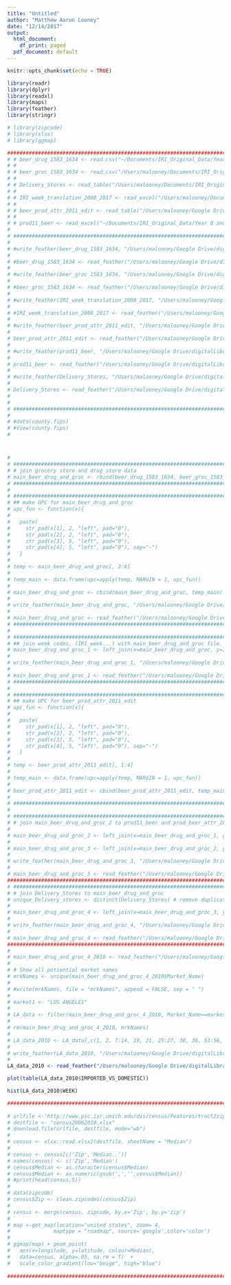 ```yaml
---
title: "Untitled"
author: "Matthew Aaron Looney"
date: "12/14/2017"
output:
  html_document:
    df_print: paged
  pdf_document: default
---
```


```r
knitr::opts_chunk$set(echo = TRUE)

library(readr)
library(dplyr)
library(readxl)
library(maps)
library(feather)
library(stringr)

# library(zipcode)
# library(xlsx)
# library(ggmap)

```

```r

################################################################################
# # beer_drug_1583_1634 <- read.csv("~/Documents/IRI_Original_Data/Year 10 and 11 DVD/Year10/beer/beer_drug_1583_1634", sep="")
# # 
# # beer_groc_1583_1634 <- read.csv("/Users/malooney/Documents/IRI_Original_Data/Year 10 and 11 DVD/Year10/beer/beer_groc_1583_1634", sep="")
# #    
# # Delivery_Stores <- read_table("/Users/malooney/Documents/IRI_Original_Data/Year 10 and 11 DVD/Year10/beer/Delivery_Stores")
# # 
# # IRI_week_translation_2008_2017 <- read_excel("/Users/malooney/Documents/IRI_Original_Data/Year 10 and 11 DVD/Year10/beer/IRI week translation_2008_2017.xls", col_types = c("numeric", "date", "date", "skip", "skip", "skip"))
# # 
# # beer_prod_attr_2011_edit <- read_table("/Users/malooney/Google Drive/digitalLibrary/*MS_Thesis/MS_Thesis/data/beer_prod_attr_2011_edit")
# # 
# # prod11_beer <- read_excel("~/Documents/IRI_Original_Data/Year 8 and 9 DVD/parsed stub files 2008-2011/prod11_beer.xlsx")
# 
# ################################################################################
# 
# #write_feather(beer_drug_1583_1634, "/Users/malooney/Google Drive/digitalLibrary/*MS_Thesis/MS_Thesis/data/beer_drug_1583_1634_feather")
# 
# #beer_drug_1583_1634 <- read_feather("/Users/malooney/Google Drive/digitalLibrary/*MS_Thesis/MS_Thesis/data/beer_drug_1583_1634_feather")
# 
# #write_feather(beer_groc_1583_1634, "/Users/malooney/Google Drive/digitalLibrary/*MS_Thesis/MS_Thesis/data/beer_groc_1583_1634_feather")
# 
# #beer_groc_1583_1634 <- read_feather("/Users/malooney/Google Drive/digitalLibrary/*MS_Thesis/MS_Thesis/data/beer_groc_1583_1634_feather")
# 
# #write_feather(IRI_week_translation_2008_2017, "/Users/malooney/Google Drive/digitalLibrary/*MS_Thesis/MS_Thesis/data/IRI_week_translation_2008_2017_feather")
# 
# #IRI_week_translation_2008_2017 <- read_feather("/Users/malooney/Google Drive/digitalLibrary/*MS_Thesis/MS_Thesis/data/IRI_week_translation_2008_2017_feather")
# 
# #write_feather(beer_prod_attr_2011_edit, "/Users/malooney/Google Drive/digitalLibrary/*MS_Thesis/MS_Thesis/data/beer_prod_attr_2011_edit_feather")
# 
# beer_prod_attr_2011_edit <- read_feather("/Users/malooney/Google Drive/digitalLibrary/*MS_Thesis/MS_Thesis/data/beer_prod_attr_2011_edit_feather")
# 
# #write_feather(prod11_beer, "/Users/malooney/Google Drive/digitalLibrary/*MS_Thesis/MS_Thesis/data/prod11_beer_feather")
# 
# prod11_beer <- read_feather("/Users/malooney/Google Drive/digitalLibrary/*MS_Thesis/MS_Thesis/data/prod11_beer_feather")
# 
# #write_feather(Delivery_Stores, "/Users/malooney/Google Drive/digitalLibrary/*MS_Thesis/MS_Thesis/data/Delivery_Stores_feather")
# 
# Delivery_Stores <- read_feather("/Users/malooney/Google Drive/digitalLibrary/*MS_Thesis/MS_Thesis/data/Delivery_Stores_feather")
# 
# 
# ################################################################################
# 
# #data(county.fips)
# #View(county.fips)
# 
```
# 
```r
# 
# ################################################################################
# # join grocery store and drug store data
# main_beer_drug_and_groc <- rbind(beer_drug_1583_1634, beer_groc_1583_1634)
# ################################################################################
# 
# ################################################################################
# ## make UPC for main_beer_drug_and_groc
# upc_fun <- function(x){
# 
#   paste(
#     str_pad(x[1], 2, "left", pad="0"),
#     str_pad(x[2], 2, "left", pad="0"),
#     str_pad(x[3], 5, "left", pad="0"),
#     str_pad(x[4], 5, "left", pad="0"), sep="-")
#   }
# 
# temp <- main_beer_drug_and_groc[, 3:6]
# 
# temp_main <- data.frame(upc=apply(temp, MARGIN = 1, upc_fun))
# 
# main_beer_drug_and_groc <- cbind(main_beer_drug_and_groc, temp_main)
# 
# write_feather(main_beer_drug_and_groc, "/Users/malooney/Google Drive/digitalLibrary/*MS_Thesis/MS_Thesis/data/main_beer_drug_and_groc_feather")
# 
# main_beer_drug_and_groc <- read_feather("/Users/malooney/Google Drive/digitalLibrary/*MS_Thesis/MS_Thesis/data/main_beer_drug_and_groc_feather")
# ################################################################################
# 
# ################################################################################
# ## join week codes, (IRI_week...) with main_beer_drug_and_groc file.
# main_beer_drug_and_groc_1 <- left_join(x=main_beer_drug_and_groc, y=IRI_week_translation_2008_2017, by=c("WEEK" = "IRI Week"))
# 
# write_feather(main_beer_drug_and_groc_1, "/Users/malooney/Google Drive/digitalLibrary/*MS_Thesis/MS_Thesis/data/main_beer_drug_and_groc_1_feather")
# 
# main_beer_drug_and_groc_1 <- read_feather("/Users/malooney/Google Drive/digitalLibrary/*MS_Thesis/MS_Thesis/data/main_beer_drug_and_groc_1_feather")
# ################################################################################
# 
# ################################################################################
# ## make UPC for beer_prod_attr_2011_edit
# upc_fun <- function(x){
# 
#   paste(
#     str_pad(x[1], 2, "left", pad="0"),
#     str_pad(x[2], 2, "left", pad="0"),
#     str_pad(x[3], 5, "left", pad="0"),
#     str_pad(x[4], 5, "left", pad="0"), sep="-")
#   }
# 
# temp <- beer_prod_attr_2011_edit[, 1:4]
# 
# temp_main <- data.frame(upc=apply(temp, MARGIN = 1, upc_fun))
# 
# beer_prod_attr_2011_edit <- cbind(beer_prod_attr_2011_edit, temp_main)
# 
# ################################################################################
# 
# ################################################################################
# # join main_beer_drug_and_groc_2 to prod11_beer and prod_beer_attr_2011_edit
# 
# main_beer_drug_and_groc_2 <- left_join(x=main_beer_drug_and_groc_1, y=beer_prod_attr_2011_edit, by=c("upc" = "upc"))
# 
# main_beer_drug_and_groc_3 <- left_join(x=main_beer_drug_and_groc_2, y=prod11_beer, by=c("upc" = "UPC"))
# 
# write_feather(main_beer_drug_and_groc_3, "/Users/malooney/Google Drive/digitalLibrary/*MS_Thesis/MS_Thesis/data/main_beer_drug_and_groc_3_feather")
# 
# main_beer_drug_and_groc_3 <- read_feather("/Users/malooney/Google Drive/digitalLibrary/*MS_Thesis/MS_Thesis/data/main_beer_drug_and_groc_3_feather")
#################################################################################
# ################################################################################
# # join Delivery_Stores to main_beer_drug_and_groc
# unique_Delivery_stores <- distinct(Delivery_Stores) # remove duplicate IRI_Key numbers
# 
# main_beer_drug_and_groc_4 <- left_join(x=main_beer_drug_and_groc_3, y=unique_Delivery_stores, by="IRI_KEY")
# 
# write_feather(main_beer_drug_and_groc_4, "/Users/malooney/Google Drive/digitalLibrary/*MS_Thesis/MS_Thesis/data/main_beer_drug_and_groc_4_feather")
# 
# main_beer_drug_and_groc_4 <- read_feather("/Users/malooney/Google Drive/digitalLibrary/*MS_Thesis/MS_Thesis/data/main_beer_drug_and_groc_4_feather")
################################################################################
# 
# main_beer_drug_and_groc_4_2010 <- read_feather("/Users/malooney/Google Drive/digitalLibrary/*MS_Thesis/MS_Thesis/data/main_beer_drug_and_groc_4_feather")
# 
# # Show all potiential market names
# mrkNames <- unique(main_beer_drug_and_groc_4_2010$Market_Name)
# 
# #write(mrkNames, file = "mrkNames", append = FALSE, sep = " ")
# 
# market1 <- "LOS ANGELES"
# 
# LA_data <- filter(main_beer_drug_and_groc_4_2010, Market_Name==market1)
# 
# rm(main_beer_drug_and_groc_4_2010, mrkNames)
# 
# LA_data_2010 <- LA_data[,c(1, 2, 7:14, 19, 21, 25:27, 30, 36, 53:56, 71:76)]
# 
# write_feather(LA_data_2010, "/Users/malooney/Google Drive/digitalLibrary/*MS_Thesis/MS_Thesis/data/LA_data_2010_feather")
#
LA_data_2010 <- read_feather("/Users/malooney/Google Drive/digitalLibrary/*MS_Thesis/MS_Thesis/data/LA_data_2010_feather")

plot(table(LA_data_2010$IMPORTED_VS_DOMESTIC))

hist(LA_data_2010$WEEK)

```















```r
################################################################################
   
# urlfile <-'http://www.psc.isr.umich.edu/dis/census/Features/tract2zip/MedianZIP-3.xlsx'
# destfile <- "census20062010.xlsx"
# download.file(urlfile, destfile, mode="wb")
# 
# census <- xlsx::read.xlsx2(destfile, sheetName = "Median")
#    
# census <- census[c('Zip','Median..')]
# names(census) <- c('Zip','Median')
# census$Median <- as.character(census$Median)
# census$Median <- as.numeric(gsub(',','',census$Median))
# #print(head(census,5))
#    
# data(zipcode)
# census$Zip <- clean.zipcodes(census$Zip)
#    
# census <- merge(census, zipcode, by.x='Zip', by.y='zip')
#    
# map <-get_map(location="united states", zoom= 4,
#              maptype = "roadmap", source='google',color='color')
#    
# ggmap(map) + geom_point(
#   aes(x=longitude, y=latitude, colour=Median), 
#   data=census, alpha=.05, na.rm = T)  + 
#   scale_color_gradient(low="beige", high="blue")
   
################################################################################
```

